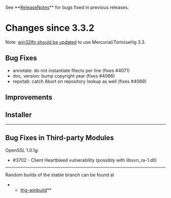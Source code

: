 See **[[ReleaseNotes]]** for bugs fixed in previous releases.

= Changes since 3.3.2 =

Note: [[https://bitbucket.org/remleduff/win32lfn/issue/11/|win32lfn should be updated]]
to use Mercurial/TortoiseHg 3.3.

== Bug Fixes ==

* annotate: do not instantiate filectx per line (fixes #4071)
* doc, version: bump copyright year (fixes #4066)
* repotab: catch Abort on repository lookup as well (fixes #4069)

== Improvements ==

== Installer ==

----

== Bug Fixes in Third-party Modules ==

OpenSSL 1.0.1g:
* #3702 - Client Heartbleed vulnerability (possibly with libsvn_ra-1.dll)

----

Random builds of the stable branch can be found at
**[[http://bitbucket.org/tortoisehg/thg-winbuild/downloads/|thg-winbuild]]**
